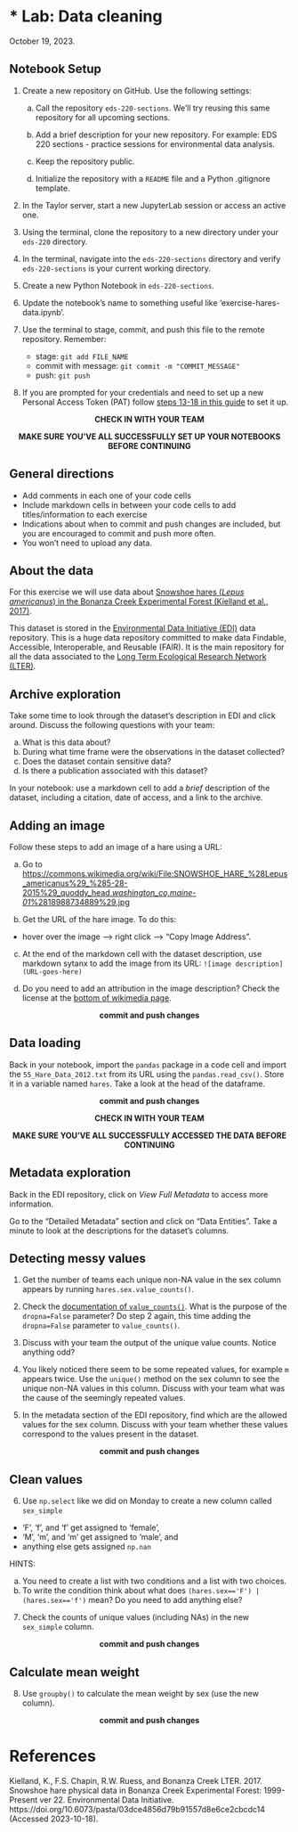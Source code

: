 # * Lab: Data cleaning

October 19, 2023.

<!-- include description and goals -->

:::{.callout-tip}
## Notebook Setup
1. Create a new repository on GitHub. Use the following settings:

    a. Call the repository `eds-220-sections`. We'll try reusing this same repository for all upcoming sections.

    b. Add a brief description for your new repository. For example: EDS 220 sections - practice sessions for environmental data analysis.

    c. Keep the repository public.

    d. Initialize the repository with a `README` file and a Python .gitignore template.

<!--
2. Add your repository's URL and your GitHub username to [this spreadsheet](https://docs.google.com/spreadsheets/d/1VPEIU0PSHs90cwD_RiIhY6swEBSMR-6MmTmM_toykvM/edit?usp=sharing). Names or ordered alphabetically by surname. We won't grade these, it's just for keeping track. 
-->

2. In the Taylor server, start a new JupyterLab session or access an active one.

3. Using the terminal, clone the repository to a new directory under your `eds-220` directory.

4. In the terminal, navigate into the `eds-220-sections` directory and verify `eds-220-sections` is your current working directory.

5. Create a new Python Notebook in `eds-220-sections`. 

6. Update the notebook's name to something useful like 'exercise-hares-data.ipynb'.

7. Use the terminal to stage, commit, and push this file to the remote repository. Remember:
    - stage: `git add FILE_NAME`
    - commit with message: `git commit -m "COMMIT_MESSAGE"`
    - push: `git push`

8. If you are prompted for your credentials and need to set up a new Personal Access Token (PAT) follow [steps 13-18 in this guide](https://docs.google.com/document/d/1Pk6_rUDdFjdGg-YVo9Cl8ET3iDsYahyaP0VMRD4UHUk/edit?usp=sharing/) to set it up.


<p style="text-align: center;">
**CHECK IN WITH YOUR TEAM** 
</p>
<p style="text-align: center;">
**MAKE SURE YOU'VE ALL SUCCESSFULLY SET UP YOUR NOTEBOOKS BEFORE CONTINUING**
</p>

:::


:::{.callout-note}
## General directions
- Add comments in each one of your code cells 
- Include markdown cells in between your code cells to add titles/information to each exercise
- Indications about when to commit and push changes are included, but you are encouraged to commit and push more often. 
- You won't need to upload any data.
:::

:::{.callout-note}
## About the data

For this exercise we will use data about [Snowshoe hares (*Lepus americanus*) in the Bonanza Creek Experimental Forest (Kielland et al., 2017)](https://portal.edirepository.org/nis/mapbrowse?packageid=knb-lter-bnz.55.22). 

This dataset is stored in the [Environmental Data Initiative (EDI)](https://edirepository.org) data repository. This is a huge data repository committed to make data Findable, Accessible, Interoperable, and Reusable (FAIR). 
It is the main repository for all the data associated to the [Long Term Ecological Research Network (LTER)](https://lternet.edu).

:::

## Archive exploration
Take some time to look through the dataset's description in EDI and click around. Discuss the following questions with your team:

a. What is this data about?
b. During what time frame were the observations in the dataset collected?
c. Does the dataset contain sensitive data?
d. Is there a publication associated with this dataset?

In your notebook: use a markdown cell to add a *brief* description of the dataset, including a citation, date of access, and a link to the archive. 

## Adding an image
Follow these steps to add an image of a hare using a URL:

a. Go to [https://commons.wikimedia.org/wiki/File:SNOWSHOE_HARE_%28Lepus_americanus%29_%285-28-2015%29_quoddy_head,_washington_co,_maine_-01_%2818988734889%29.jpg]()

b. Get the URL of the hare image. To do this:

- hover over the image –> right click –> “Copy Image Address".

c. At the end of the markdown cell with the dataset description, use markdown sytanx to add the image from its URL:
`![image description](URL-goes-here)`

d. Do you need to add an attribution in the image description? Check the license at the [bottom of wikimedia page](https://commons.wikimedia.org/wiki/File:SNOWSHOE_HARE_%28Lepus_americanus%29_%285-28-2015%29_quoddy_head,_washington_co,_maine_-01_%2818988734889%29.jpg).

<p style="text-align: center;">
**commit and push changes**
</p>

## Data loading

Back in your notebook, import the `pandas` package in a code cell and import the `55_Hare_Data_2012.txt` from its URL using the `pandas.read_csv()`. Store it in a variable named `hares`. Take a look at the head of the dataframe. 

<p style="text-align: center;">
**commit and push changes**
</p>

<p style="text-align: center;">
**CHECK IN WITH YOUR TEAM** 
</p>
<p style="text-align: center;">
**MAKE SURE YOU'VE ALL SUCCESSFULLY ACCESSED THE DATA BEFORE CONTINUING**
</p>

## Metadata exploration
Back in the EDI repository, click on *View Full Metadata* to access more information. 

Go to the "Detailed Metadata" section and click on "Data Entities". Take a minute to look at the descriptions for the dataset's columns.  

## Detecting messy values

1. Get the number of teams each unique non-NA value in the sex column appears by running `hares.sex.value_counts()`. 

2. Check the [documentation of `value_counts()`](https://pandas.pydata.org/docs/reference/api/pandas.Series.value_counts.html). What is the purpose of the `dropna=False` parameter? Do step 2 again, this time adding the `dropna=False` parameter to `value_counts()`.

3. Discuss with your team the output of the unique value counts. Notice anything odd?

4. You likely noticed there seem to be some repeated values, for example `m` appears twice. Use the `unique()` method on the sex column to see the unique non-NA values in this column. Discuss with your team what was the cause of the seemingly repeated values.

5. In the metadata section of the EDI repository, find which are the allowed values for the sex column. Discuss with your team whether these values correspond to the values present in the dataset. 

<p style="text-align: center;">
**commit and push changes**
</p>

## Clean values

6. Use `np.select` like we did on Monday to create a new column called `sex_simple` 

- 'F', 'f', and 'f ' get assigned to 'female', 
- 'M', 'm', and 'm ' get assigned to 'male', and 
- anything else gets assigned `np.nan`

HINTS: 

a. You need to create a list with two conditions and a list with two choices. 
b. To write the condition think about what does `(hares.sex=='F') | (hares.sex=='f')` mean? Do you need to add anything else?

7. Check the counts of unique values (including NAs) in the new `sex_simple` column.

<p style="text-align: center;">
**commit and push changes**
</p>

## Calculate mean weight

8. Use `groupby()` to calculate the mean weight by sex (use the new column). 

<p style="text-align: center;">
**commit and push changes**
</p>

# References
Kielland, K., F.S. Chapin, R.W. Ruess, and Bonanza Creek LTER. 2017. Snowshoe hare physical data in Bonanza Creek Experimental Forest: 1999-Present ver 22. Environmental Data Initiative. https://doi.org/10.6073/pasta/03dce4856d79b91557d8e6ce2cbcdc14 (Accessed 2023-10-18).